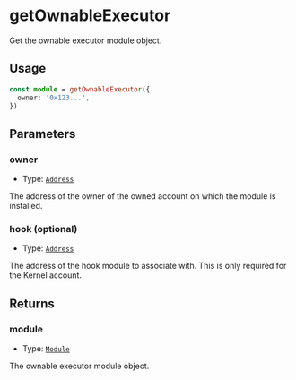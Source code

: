 # getOwnableExecutor

Get the ownable executor module object.

## Usage

```typescript copy
const module = getOwnableExecutor({
  owner: '0x123...',
})
```

## Parameters

### owner

- Type: [`Address`](https://viem.sh/docs/glossary/types#address)

The address of the owner of the owned account on which the module is installed.

### hook (optional)

- Type: [`Address`](https://viem.sh/docs/glossary/types#address)

The address of the hook module to associate with. This is only required for the Kernel account.

## Returns

### module

- Type: [`Module`](https://viem.sh/docs/glossary/types#module)

The ownable executor module object.
